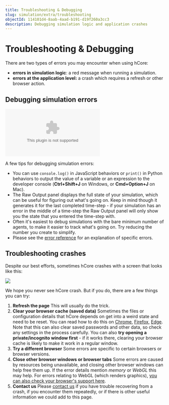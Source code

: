 ```yaml
---
title: Troubleshooting & Debugging
slug: simulation/extra/troubleshooting
objectId: 114101d4-8aab-4aad-b191-d19f260a3cc3
description: Debugging simulation logic and application crashes
---
```


# Troubleshooting & Debugging

There are two types of errors you may encounter when using hCore:

- **errors in simulation logic**: a red message when running a simulation.
- **errors at the application level:** a crash which requires a refresh or other browser action.

## Debugging simulation errors

<Embed
  type="youtube"
  url="https://youtu.be/lqEZk0Xp51U"
  caption="Debugging tutorial"
/>

A few tips for debugging simulation errors:

- You can use `console.log()` in JavaScript behaviors or `print()` in Python behaviors to output the value of a variable or an expression to the developer console \(**Ctrl+Shift+J** on Windows, or **Cmd+Option+J** on Mac\).
- The Raw Output panel displays the full state of your simulation, which can be useful for figuring out what's going on. Keep in mind though it generates it for the last completed time-step - if your simulation has an error in the middle of a time-step the Raw Output panel will only show you the state that you entered the time-step with.
- Often it's easiest to debug simulations with the bare minimum number of agents, to make it easier to track what's going on. Try reducing the number you create to simplify.
- Please see the [error reference](/docs/simulation/extra/troubleshooting/error-reference) for an explanation of specific errors.

## Troubleshooting crashes

Despite our best efforts, sometimes hCore crashes with a screen that looks like this:

![](https://cdn-us1.hash.ai/site/docs/screenshot-2021-06-15-at-10.24.37.png)

We hope you never see hCore crash. But if you do, there are a few things you can try:

1.  **Refresh the page** This will usually do the trick.
1.  **Clear your browser cache \(saved data\)** Sometimes the files or configuration details that hCore depends on get into a weird state and need to be reset. You can read how to do this on [Chrome](https://support.google.com/accounts/answer/32050), [Firefox](https://support.mozilla.org/en-US/kb/how-clear-firefox-cache), [Edge](https://support.microsoft.com/en-us/microsoft-edge/view-and-delete-browser-history-in-microsoft-edge-00cf7943-a9e1-975a-a33d-ac10ce454ca4). Note that this can also clear saved passwords and other data, so check any settings in the process carefully. You can also **try opening a private/incognito window first** - if it works there, clearing your browser cache is likely to make it work in a regular window.
1.  **Try a different browser** Some errors are specific to certain browsers or browser versions.
1.  **Close other browser windows or browser tabs** Some errors are caused by resources being unavailable, and closing other browser windows can help free them up. If the error details mention _memory_ or _WebGL_ this may help. For errors relating to WebGL \(which renders graphics\), [you can also check your browser's support here](https://get.webgl.org/).
1.  **Contact us** Please [contact us](/contact) if you have trouble recovering from a crash, if you encounter them repeatedly, or if there is other useful information we could add to this page.
